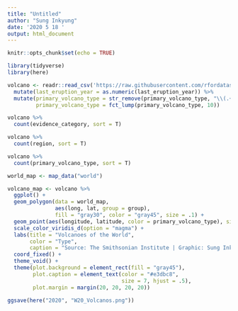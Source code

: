 ```yaml
---
title: "Untitled"
author: "Sung Inkyung"
date: '2020 5 18 '
output: html_document
---
```


```r
knitr::opts_chunk$set(echo = TRUE)
```

```r
library(tidyverse)
library(here)
```


```r
volcano <- readr::read_csv('https://raw.githubusercontent.com/rfordatascience/tidytuesday/master/data/2020/2020-05-12/volcano.csv') %>% 
  mutate(last_eruption_year = as.numeric(last_eruption_year)) %>% 
  mutate(primary_volcano_type = str_remove(primary_volcano_type, "\\(.+\\)|\\?"),
         primary_volcano_type = fct_lump(primary_volcano_type, 10))
```


```r
volcano %>% 
  count(evidence_category, sort = T)

volcano %>% 
  count(region, sort = T)

volcano %>% 
  count(primary_volcano_type, sort = T)
```


```r
world_map <- map_data("world")

volcano_map <- volcano %>% 
  ggplot() +
  geom_polygon(data = world_map, 
               aes(long, lat, group = group),
               fill = "gray30", color = "gray45", size = .1) +
  geom_point(aes(longitude, latitude, color = primary_volcano_type), size = .5, alpha = .8) +
  scale_color_viridis_d(option = "magma") +
  labs(title = "Volcanoes of the World",
       color = "Type",
       caption = "Source: The Smithsonian Institute | Graphic: Sung Inkyung") +
  coord_fixed() +
  theme_void() +
  theme(plot.background = element_rect(fill = "gray45"),
        plot.caption = element_text(color = "#e3dbc8",
                                    size = 7, hjust = .5),
        plot.margin = margin(20, 20, 20, 20))
  
ggsave(here("2020", "W20_Volcanos.png"))

```

